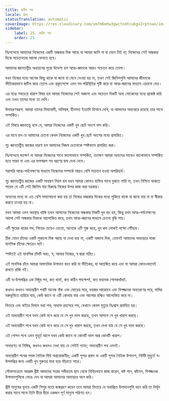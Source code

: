 ```yaml
---
title: কঠিন পথ
locale: bn
statusTranslation: automatic
coverImage: https://res.cloudinary.com/xmfm6mhw3gwctndtcubgx2rptnae/image/upload/v1741354419/small_cover_la_gran_rebelion_28716e29d2.webp
sidebar:
    label: 25. কঠিন পথ
    order: 25
---
```

নিঃসন্দেহে আমাদের নিজেদের একটি অন্ধকার দিক আছে যা আমরা জানি না বা মেনে নিই না; নিজেদের সেই অন্ধকার দিকে সচেতনতার আলো ফেলতে হবে।

আমাদের জ্ঞানতত্ত্বীয় অধ্যয়নের পুরো উদ্দেশ্য হল আত্ম-জ্ঞানকে আরও সচেতন করে তোলা।

যখন নিজের মধ্যে অনেক কিছু থাকে যা জানা বা মেনে নেওয়া হয় না, তখন সেই জিনিসগুলি আমাদের জীবনকে ভীতিকরভাবে জটিল করে তোলে এবং প্রকৃতপক্ষে এমন সব পরিস্থিতির সৃষ্টি করে যা আত্ম-জ্ঞানের মাধ্যমে এড়ানো যেত।

এর মধ্যে সবচেয়ে খারাপ বিষয় হল আমরা নিজেদের সেই অজানা এবং অচেতন দিকটি অন্য লোকেদের মধ্যে প্রজেক্ট করি এবং তখন তাদের মধ্যে তা দেখি।

উদাহরণস্বরূপ: আমরা তাদের মিথ্যাবাদী, অবিশ্বস্ত, হীনমন্য ইত্যাদি হিসাবে দেখি, যা আমাদের অভ্যন্তরে রয়েছে তার সাথে সম্পর্কিত।

এই বিষয়ে জ্ঞানতত্ত্ব বলে যে, আমরা নিজেদের একটি খুব ছোট অংশে বাস করি।

এর মানে হল যে আমাদের চেতনা কেবল নিজেদের একটি খুব ছোট অংশের মধ্যে প্রসারিত।

গূঢ় জ্ঞানতত্ত্বীয় কাজের ধারণা হল আমাদের নিজস্ব চেতনাকে স্পষ্টভাবে প্রসারিত করা।

নিঃসন্দেহে যতক্ষণ না আমরা নিজেদের সাথে ভালোভাবে সম্পর্কিত, ততক্ষণ আমরা অন্যদের সাথেও ভালোভাবে সম্পর্কিত হতে পারব না এবং এর ফলস্বরূপ সব ধরণের দ্বন্দ্ব দেখা দেবে।

সরাসরি আত্ম-পর্যবেক্ষণের মাধ্যমে নিজেদের সম্পর্কে আরও বেশি সচেতন হওয়া অপরিহার্য।

গূঢ় জ্ঞানতত্ত্বীয় কাজের একটি সাধারণ নিয়ম হল যখন আমরা কোনও ব্যক্তির সাথে বুঝতে পারি না, তখন নিশ্চিত থাকতে পারেন যে এটি সেই জিনিস যার বিরুদ্ধে নিজের উপর কাজ করা দরকার।

অন্যদের মধ্যে যা এত বেশি সমালোচনা করা হয় তা নিজের অন্ধকার দিকের মধ্যে লুকিয়ে থাকে যা জানা যায় না বা স্বীকার করতে চাওয়া হয় না।

যখন আমরা এমন অবস্থায় থাকি তখন আমাদের নিজেদের অন্ধকার দিকটি খুব বড় হয়, কিন্তু যখন আত্ম-পর্যবেক্ষণের আলো সেই অন্ধকার দিককে আলোকিত করে, তখন আত্ম-জ্ঞানের মাধ্যমে চেতনা বৃদ্ধি পায়।

এটি ক্ষুরের ধারের পথ, পিত্তের চেয়েও তেতো, অনেকে এটি শুরু করে, খুব কম লোকই লক্ষ্যে পৌঁছায়।

ঠিক যেমন চাঁদের একটি লুকানো দিক আছে যা দেখা যায় না, একটি অজানা দিক, তেমনই আমাদের অভ্যন্তরে থাকা মানসিক চাঁদের ক্ষেত্রেও ঘটে।

স্পষ্টতই এই মানসিক চাঁদটি অহং, স্ব, আমার নিজের, স্ব দ্বারা গঠিত।

এই মানসিক চাঁদে আমরা অমানবিক উপাদান বহন করি যা ভীতিকর, যা আতঙ্কিত করে এবং যা আমরা কোনওভাবেই রাখতে রাজি নই।

এটি স্ব-উপলব্ধির এক নিষ্ঠুর পথ, কত খাদ!, কত কঠিন পদক্ষেপ!, কত ভয়ানক গোলকধাঁধা!.

কখনও কখনও অভ্যন্তরীণ পথটি অনেক বাঁক এবং মোড়ের পরে, ভয়ঙ্কর আরোহন এবং বিপজ্জনক অবতরণের পরে, বালির মরুভূমিতে হারিয়ে যায়, কেউ জানে না এটি কোথায় যায় এবং আলোর রশ্মিও আলোকিত করে না।

ভিতরে এবং বাইরে বিপদে ভরা পথ; অব্যক্ত রহস্যের পথ, যেখানে কেবল মৃত্যুর নিঃশ্বাস প্রবাহিত হয়।

এই অভ্যন্তরীণ পথে যখন কেউ মনে করে যে সে খুব ভাল করছে, তখন আসলে সে খুব খারাপ করছে।

এই অভ্যন্তরীণ পথে যখন কেউ মনে করে যে সে খুব খারাপ করছে, তখন দেখা যায় যে সে খুব ভাল করছে।

এই গোপন পথে এমন মুহূর্ত আসে যখন কেউ জানে না কোনটি ভাল আর কোনটি খারাপ।

সাধারণত যা নিষিদ্ধ, কখনও কখনও দেখা যায় যে সেটাই ন্যায্য; অভ্যন্তরীণ পথ এমনই।

অভ্যন্তরীণ পথের সমস্ত নৈতিক বিধি অপ্রয়োজনীয়; একটি সুন্দর প্রবাদ বা একটি সুন্দর নৈতিক উপদেশ, নির্দিষ্ট মুহুর্তে স্ব-উপলব্ধির জন্য একটি খুব গুরুতর বাধা হয়ে দাঁড়াতে পারে।

সৌভাগ্যক্রমে অন্তরঙ্গ খ্রীষ্ট আমাদের সত্তার গভীরতম স্থান থেকে নিবিড়ভাবে কাজ করেন, কষ্ট পান, কাঁদেন, বিপজ্জনক উপাদানগুলিকে ভেঙে দেন যা আমরা আমাদের অভ্যন্তরে বহন করি।

খ্রীষ্ট মানুষের হৃদয়ে একটি শিশুর মতো জন্মগ্রহণ করেন তবে আমরা ভিতরে যে অবাঞ্ছিত উপাদানগুলি বহন করি তা নির্মূল করার সাথে সাথে তিনি ধীরে ধীরে একজন পূর্ণ মানুষে পরিণত হন।


